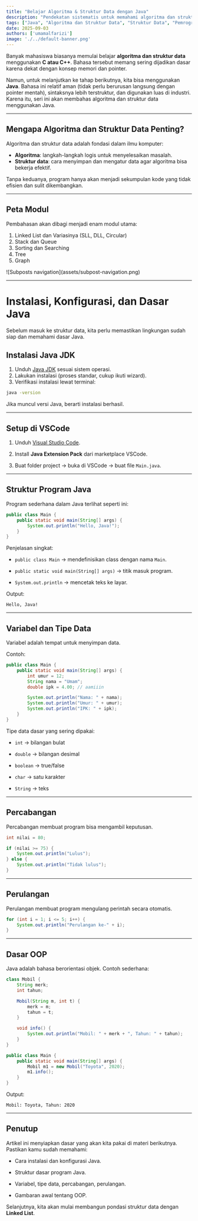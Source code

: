 ```yaml
---
title: "Belajar Algoritma & Struktur Data dengan Java"
description: "Pendekatan sistematis untuk memahami algoritma dan struktur data dengan Java. Dimulai dari instalasi, konfigurasi, hingga dasar-dasar Java sebelum masuk ke struktur data yang lebih kompleks."
tags: ["Java", "Algoritma dan Struktur Data", "Struktur Data", "Pemrograman"]
date: 2025-09-03
authors: ['umamalfarizi']
image: './../default-banner.png'
---
```



Banyak mahasiswa biasanya memulai belajar **algoritma dan struktur data** menggunakan **C atau C++**. Bahasa tersebut memang sering dijadikan dasar karena dekat dengan konsep memori dan pointer.

Namun, untuk melanjutkan ke tahap berikutnya, kita bisa menggunakan **Java**. Bahasa ini relatif aman (tidak perlu berurusan langsung dengan pointer mentah), sintaksnya lebih terstruktur, dan digunakan luas di industri. Karena itu, seri ini akan membahas algoritma dan struktur data menggunakan Java.

---

## Mengapa Algoritma dan Struktur Data Penting?
Algoritma dan struktur data adalah fondasi dalam ilmu komputer:

- **Algoritma**: langkah-langkah logis untuk menyelesaikan masalah.
- **Struktur data**: cara menyimpan dan mengatur data agar algoritma bisa bekerja efektif.

Tanpa keduanya, program hanya akan menjadi sekumpulan kode yang tidak efisien dan sulit dikembangkan.

---

## Peta Modul
Pembahasan akan dibagi menjadi enam modul utama:

1. Linked List dan Variasinya (SLL, DLL, Circular)
2. Stack dan Queue
3. Sorting dan Searching
4. Tree
5. Graph

<div class="border [&_img,p]:m-0">
![Subposts navigation](assets/subpost-navigation.png)
</div>

---

# Instalasi, Konfigurasi, dan Dasar Java

Sebelum masuk ke struktur data, kita perlu memastikan lingkungan sudah siap dan memahami dasar Java.

## Instalasi Java JDK
1. Unduh [Java JDK](https://www.oracle.com/java/technologies/downloads/) sesuai sistem operasi.
2. Lakukan instalasi (proses standar, cukup ikuti wizard).
3. Verifikasi instalasi lewat terminal:

```bash
java -version
````

Jika muncul versi Java, berarti instalasi berhasil.

---

## Setup di VSCode

1. Unduh [Visual Studio Code](https://code.visualstudio.com/).

2. Install **Java Extension Pack** dari marketplace VSCode.

3. Buat folder project → buka di VSCode → buat file `Main.java`.


---

## Struktur Program Java

Program sederhana dalam Java terlihat seperti ini:

```java
public class Main {
    public static void main(String[] args) {
        System.out.println("Hello, Java!");
    }
}
```

Penjelasan singkat:

- `public class Main` → mendefinisikan class dengan nama `Main`.

- `public static void main(String[] args)` → titik masuk program.

- `System.out.println` → mencetak teks ke layar.


Output:

```
Hello, Java!
```

---

## Variabel dan Tipe Data

Variabel adalah tempat untuk menyimpan data.

Contoh:

```java
public class Main {
    public static void main(String[] args) {
        int umur = 12;
        String nama = "Umam";
        double ipk = 4.00; // aamiiin

        System.out.println("Nama: " + nama);
        System.out.println("Umur: " + umur);
        System.out.println("IPK: " + ipk);
    }
}
```

Tipe data dasar yang sering dipakai:

- `int` → bilangan bulat

- `double` → bilangan desimal

- `boolean` → true/false

- `char` → satu karakter

- `String` → teks


---

## Percabangan

Percabangan membuat program bisa mengambil keputusan.

```java
int nilai = 80;

if (nilai >= 75) {
    System.out.println("Lulus");
} else {
    System.out.println("Tidak lulus");
}
```

---

## Perulangan

Perulangan membuat program mengulang perintah secara otomatis.

```java
for (int i = 1; i <= 5; i++) {
    System.out.println("Perulangan ke-" + i);
}
```

---

## Dasar OOP

Java adalah bahasa berorientasi objek. Contoh sederhana:

```java
class Mobil {
    String merk;
    int tahun;

    Mobil(String m, int t) {
        merk = m;
        tahun = t;
    }

    void info() {
        System.out.println("Mobil: " + merk + ", Tahun: " + tahun);
    }
}

public class Main {
    public static void main(String[] args) {
        Mobil m1 = new Mobil("Toyota", 2020);
        m1.info();
    }
}
```

Output:

```
Mobil: Toyota, Tahun: 2020
```

---

## Penutup

Artikel ini menyiapkan dasar yang akan kita pakai di materi berikutnya.
Pastikan kamu sudah memahami:

- Cara instalasi dan konfigurasi Java.

- Struktur dasar program Java.

- Variabel, tipe data, percabangan, perulangan.

- Gambaran awal tentang OOP.


Selanjutnya, kita akan mulai membangun pondasi struktur data dengan **Linked List**.
